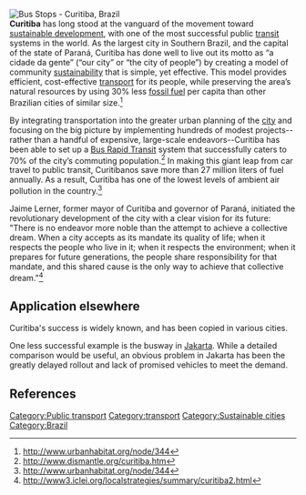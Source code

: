 {{Lang|[[Transporte de Curitiba|Español]] - [[Curitiba transportation|English]]}}

[[Image:800px-Bus Stops 3 curitiba brasil.jpg|frame|Bus Stops - Curitiba, Brazil]]<br> 

'''Curitiba''' has long stood at the vanguard of the movement toward [[sustainable development]], with one of the most successful public [[transit]] systems in the world. As the largest city in Southern Brazil, and the capital of the state of Paraná, Curitiba has done well to live out its motto as “a cidade da gente” (“our city” or “the city of people”) by creating a model of community [[sustainability]] that is simple, yet effective. This model provides efficient, cost-effective [[transport]] for its people, while preserving the area’s natural resources by using 30% less [[fossil fuel]] per capita than other Brazilian cities of similar size.<ref>http://www.urbanhabitat.org/node/344</ref> 

By integrating transportation into the greater urban planning of the [[city]] and focusing on the big picture by implementing hundreds of modest projects--rather than a handful of expensive, large-scale endeavors--Curitiba has been able to set up a [[Bus Rapid Transit]] system that successfully caters to 70% of the city’s commuting population.<ref>http://www.dismantle.org/curitiba.htm</ref> In making this giant leap from car travel to public transit, Curitibanos save more than 27 million liters of fuel annually. As a result, Curitiba has one of the lowest levels of ambient air pollution in the country.<ref>http://www.urbanhabitat.org/node/344</ref> 

Jaime Lerner, former mayor of Curitiba and governor of Paraná, initiated the revolutionary development of the city with a clear vision for its future: "There is no endeavor more noble than the attempt to achieve a collective dream. When a city accepts as its mandate its quality of life; when it respects the people who live in it; when it respects the environment; when it prepares for future generations, the people share responsibility for that mandate, and this shared cause is the only way to achieve that collective dream."<ref>http://www3.iclei.org/localstrategies/summary/curitiba2.html</ref> 

== Application elsewhere ==

Curitiba's success is widely known, and has been copied in various cities. 

One less successful example is the busway in [[Jakarta]]. While a detailed comparison would be useful, an obvious problem in Jakarta has been the greatly delayed rollout and lack of promised vehicles to meet the demand.

== References  ==

<references /> 

[[Category:Public transport]] 
[[Category:transport]] 
[[Category:Sustainable cities]] 
[[Category:Brazil]]